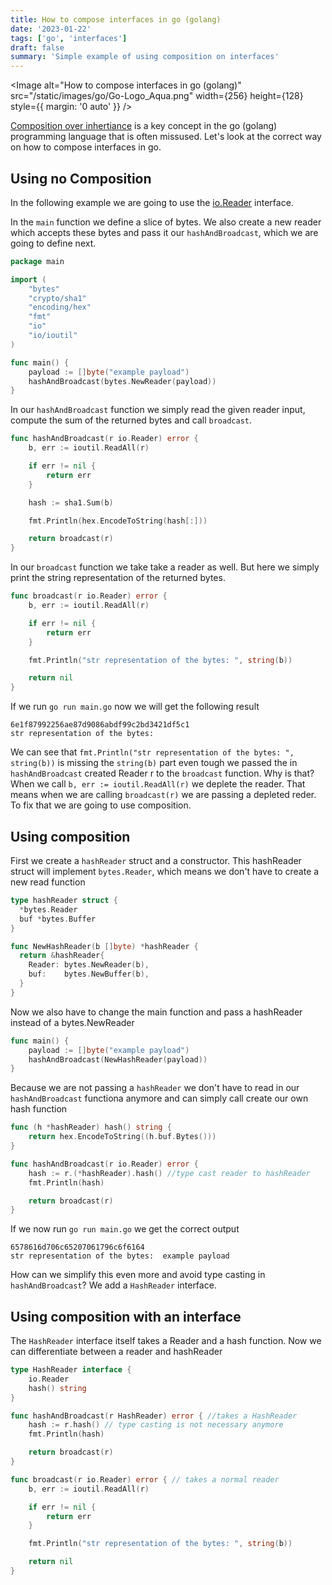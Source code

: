 ```yaml
---
title: How to compose interfaces in go (golang)
date: '2023-01-22'
tags: ['go', 'interfaces']
draft: false
summary: 'Simple example of using composition on interfaces'
---
```


<Image
  alt="How to compose interfaces in go (golang)"
  src="/static/images/go/Go-Logo_Aqua.png"
  width={256}
  height={128}
  style={{ margin: '0 auto' }}
/>

[Composition over inhertiance](https://en.wikipedia.org/wiki/Composition_over_inheritance) is a key concept in the go (golang) programming language that is often missused. Let's look at the correct way on how to compose interfaces in go.

## Using no Composition

In the following example we are going to use the [io.Reader](https://go.dev/tour/methods/21) interface.

In the `main` function we define a slice of bytes. We also create a new reader which accepts these bytes and pass it our `hashAndBroadcast`, which we are going to define next.

```go
package main

import (
	"bytes"
	"crypto/sha1"
	"encoding/hex"
	"fmt"
	"io"
	"io/ioutil"
)

func main() {
	payload := []byte("example payload")
	hashAndBroadcast(bytes.NewReader(payload))
}
```

In our `hashAndBroadcast` function we simply read the given reader input, compute the sum of the returned bytes and call `broadcast`.

```go
func hashAndBroadcast(r io.Reader) error {
	b, err := ioutil.ReadAll(r)

	if err != nil {
		return err
	}

	hash := sha1.Sum(b)

	fmt.Println(hex.EncodeToString(hash[:]))

	return broadcast(r)
}
```

In our `broadcast` function we take take a reader as well. But here we simply print the string representation of the returned bytes.

```go
func broadcast(r io.Reader) error {
	b, err := ioutil.ReadAll(r)

	if err != nil {
		return err
	}

	fmt.Println("str representation of the bytes: ", string(b))

	return nil
}
```

If we run `go run main.go` now we will get the following result

```shell
6e1f87992256ae87d9086abdf99c2bd3421df5c1
str representation of the bytes:
```

We can see that `fmt.Println("str representation of the bytes: ", string(b))` is missing the `string(b)` part even tough we passed the in `hashAndBroadcast` created Reader r to the `broadcast` function.
Why is that? When we call `b, err := ioutil.ReadAll(r)` we deplete the reader. That means when we are calling `broadcast(r)` we are passing a depleted reder.
To fix that we are going to use composition.

## Using composition

First we create a `hashReader` struct and a constructor. This hashReader struct will implement `bytes.Reader`, which means we don't have to create a new read function

```go
type hashReader struct {
  *bytes.Reader
  buf *bytes.Buffer
}

func NewHashReader(b []byte) *hashReader {
  return &hashReader{
    Reader: bytes.NewReader(b),
    buf:    bytes.NewBuffer(b),
  }
}
```

Now we also have to change the main function and pass a hashReader instead of a bytes.NewReader

```go
func main() {
	payload := []byte("example payload")
	hashAndBroadcast(NewHashReader(payload))
}
```

Because we are not passing a `hashReader` we don't have to read in our `hashAndBroadcast` functiona anymore and can simply call create our own hash function

```go
func (h *hashReader) hash() string {
	return hex.EncodeToString((h.buf.Bytes()))
}

func hashAndBroadcast(r io.Reader) error {
	hash := r.(*hashReader).hash() //type cast reader to hashReader
	fmt.Println(hash)

	return broadcast(r)
}
```

If we now run `go run main.go` we get the correct output

```shell
6578616d706c65207061796c6f6164
str representation of the bytes:  example payload
```

How can we simplify this even more and avoid type casting in `hashAndBroadcast`? We add a `HashReader` interface.

## Using composition with an interface

The `HashReader` interface itself takes a Reader and a hash function.
Now we can differentiate between a reader and hashReader

```go
type HashReader interface {
	io.Reader
	hash() string
}

func hashAndBroadcast(r HashReader) error { //takes a HashReader
	hash := r.hash() // type casting is not necessary anymore
	fmt.Println(hash)

	return broadcast(r)
}

func broadcast(r io.Reader) error { // takes a normal reader
	b, err := ioutil.ReadAll(r)

	if err != nil {
		return err
	}

	fmt.Println("str representation of the bytes: ", string(b))

	return nil
}
```
